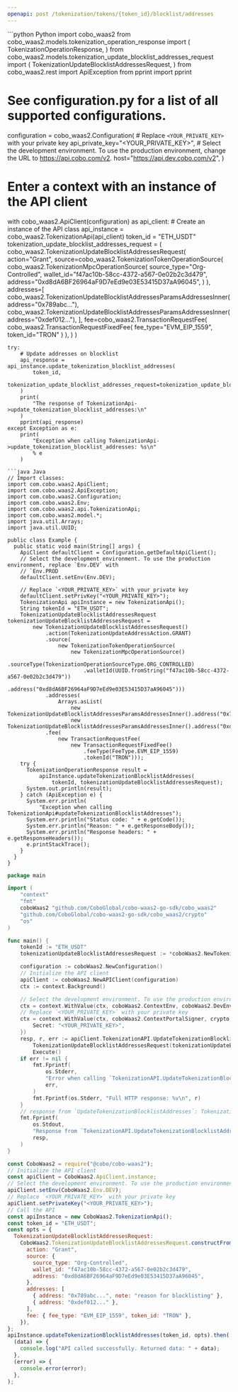 ```yaml
---
openapi: post /tokenization/tokens/{token_id}/blocklist/addresses
---
```


<RequestExample>
```python Python
import cobo_waas2
from cobo_waas2.models.tokenization_operation_response import (
    TokenizationOperationResponse,
)
from cobo_waas2.models.tokenization_update_blocklist_addresses_request import (
    TokenizationUpdateBlocklistAddressesRequest,
)
from cobo_waas2.rest import ApiException
from pprint import pprint

# See configuration.py for a list of all supported configurations.
configuration = cobo_waas2.Configuration(
    # Replace `<YOUR_PRIVATE_KEY>` with your private key
    api_private_key="<YOUR_PRIVATE_KEY>",
    # Select the development environment. To use the production environment, change the URL to https://api.cobo.com/v2.
    host="https://api.dev.cobo.com/v2",
)
# Enter a context with an instance of the API client
with cobo_waas2.ApiClient(configuration) as api_client:
    # Create an instance of the API class
    api_instance = cobo_waas2.TokenizationApi(api_client)
    token_id = "ETH_USDT"
    tokenization_update_blocklist_addresses_request = (
        cobo_waas2.TokenizationUpdateBlocklistAddressesRequest(
            action="Grant",
            source=cobo_waas2.TokenizationTokenOperationSource(
                cobo_waas2.TokenizationMpcOperationSource(
                    source_type="Org-Controlled",
                    wallet_id="f47ac10b-58cc-4372-a567-0e02b2c3d479",
                    address="0xd8dA6BF26964aF9D7eEd9e03E53415D37aA96045",
                )
            ),
            addresses=[
                cobo_waas2.TokenizationUpdateBlocklistAddressesParamsAddressesInner(address="0x789abc..."),
                cobo_waas2.TokenizationUpdateBlocklistAddressesParamsAddressesInner(address="0xdef012..."),
            ],
            fee=cobo_waas2.TransactionRequestFee(
                cobo_waas2.TransactionRequestFixedFee(
                    fee_type="EVM_EIP_1559", token_id="TRON"
                )
            ),
        )
    )

    try:
        # Update addresses on blocklist
        api_response = api_instance.update_tokenization_blocklist_addresses(
            token_id,
            tokenization_update_blocklist_addresses_request=tokenization_update_blocklist_addresses_request,
        )
        print(
            "The response of TokenizationApi->update_tokenization_blocklist_addresses:\n"
        )
        pprint(api_response)
    except Exception as e:
        print(
            "Exception when calling TokenizationApi->update_tokenization_blocklist_addresses: %s\n"
            % e
        )

```
```java Java
// Import classes:
import com.cobo.waas2.ApiClient;
import com.cobo.waas2.ApiException;
import com.cobo.waas2.Configuration;
import com.cobo.waas2.Env;
import com.cobo.waas2.api.TokenizationApi;
import com.cobo.waas2.model.*;
import java.util.Arrays;
import java.util.UUID;

public class Example {
  public static void main(String[] args) {
    ApiClient defaultClient = Configuration.getDefaultApiClient();
    // Select the development environment. To use the production environment, replace `Env.DEV` with
    // `Env.PROD
    defaultClient.setEnv(Env.DEV);

    // Replace `<YOUR_PRIVATE_KEY>` with your private key
    defaultClient.setPrivKey("<YOUR_PRIVATE_KEY>");
    TokenizationApi apiInstance = new TokenizationApi();
    String tokenId = "ETH_USDT";
    TokenizationUpdateBlocklistAddressesRequest tokenizationUpdateBlocklistAddressesRequest =
        new TokenizationUpdateBlocklistAddressesRequest()
            .action(TokenizationUpdateAddressAction.GRANT)
            .source(
                new TokenizationTokenOperationSource(
                    new TokenizationMpcOperationSource()
                        .sourceType(TokenizationOperationSourceType.ORG_CONTROLLED)
                        .walletId(UUID.fromString("f47ac10b-58cc-4372-a567-0e02b2c3d479"))
                        .address("0xd8dA6BF26964aF9D7eEd9e03E53415D37aA96045")))
            .addresses(
                Arrays.asList(
                    new TokenizationUpdateBlocklistAddressesParamsAddressesInner().address("0x789abc..."),
                    new TokenizationUpdateBlocklistAddressesParamsAddressesInner().address("0xdef012...")))
            .fee(
                new TransactionRequestFee(
                    new TransactionRequestFixedFee()
                        .feeType(FeeType.EVM_EIP_1559)
                        .tokenId("TRON")));
    try {
      TokenizationOperationResponse result =
          apiInstance.updateTokenizationBlocklistAddresses(
              tokenId, tokenizationUpdateBlocklistAddressesRequest);
      System.out.println(result);
    } catch (ApiException e) {
      System.err.println(
          "Exception when calling TokenizationApi#updateTokenizationBlocklistAddresses");
      System.err.println("Status code: " + e.getCode());
      System.err.println("Reason: " + e.getResponseBody());
      System.err.println("Response headers: " + e.getResponseHeaders());
      e.printStackTrace();
    }
  }
}

```
```go Go
package main

import (
	"context"
	"fmt"
	coboWaas2 "github.com/CoboGlobal/cobo-waas2-go-sdk/cobo_waas2"
	"github.com/CoboGlobal/cobo-waas2-go-sdk/cobo_waas2/crypto"
	"os"
)

func main() {
	tokenId := "ETH_USDT"
	tokenizationUpdateBlocklistAddressesRequest := *coboWaas2.NewTokenizationUpdateBlocklistAddressesRequest(coboWaas2.TokenizationUpdateAddressAction("Grant"), coboWaas2.TokenizationTokenOperationSource{TokenizationMpcOperationSource: coboWaas2.NewTokenizationMpcOperationSource(coboWaas2.TokenizationOperationSourceType("Org-Controlled"), "f47ac10b-58cc-4372-a567-0e02b2c3d479", "0xd8dA6BF26964aF9D7eEd9e03E53415D37aA96045")}, []coboWaas2.TokenizationUpdateBlocklistAddressesParamsAddressesInner{*coboWaas2.NewTokenizationUpdateBlocklistAddressesParamsAddressesInner("0x789abc...")}, coboWaas2.TransactionRequestFee{TransactionRequestEvmEip1559Fee: coboWaas2.NewTransactionRequestEvmEip1559Fee("9000000000000", "1000000000000", coboWaas2.FeeType("Fixed"), "ETH")})

	configuration := coboWaas2.NewConfiguration()
	// Initialize the API client
	apiClient := coboWaas2.NewAPIClient(configuration)
	ctx := context.Background()

	// Select the development environment. To use the production environment, replace coboWaas2.DevEnv with coboWaas2.ProdEnv
	ctx = context.WithValue(ctx, coboWaas2.ContextEnv, coboWaas2.DevEnv)
	// Replace `<YOUR_PRIVATE_KEY>` with your private key
	ctx = context.WithValue(ctx, coboWaas2.ContextPortalSigner, crypto.Ed25519Signer{
		Secret: "<YOUR_PRIVATE_KEY>",
	})
	resp, r, err := apiClient.TokenizationAPI.UpdateTokenizationBlocklistAddresses(ctx, tokenId).
		TokenizationUpdateBlocklistAddressesRequest(tokenizationUpdateBlocklistAddressesRequest).
		Execute()
	if err != nil {
		fmt.Fprintf(
			os.Stderr,
			"Error when calling `TokenizationAPI.UpdateTokenizationBlocklistAddresses``: %v\n",
			err,
		)
		fmt.Fprintf(os.Stderr, "Full HTTP response: %v\n", r)
	}
	// response from `UpdateTokenizationBlocklistAddresses`: TokenizationOperationResponse
	fmt.Fprintf(
		os.Stdout,
		"Response from `TokenizationAPI.UpdateTokenizationBlocklistAddresses`: %v\n",
		resp,
	)
}

```
```javascript JavaScript
const CoboWaas2 = require("@cobo/cobo-waas2");
// Initialize the API client
const apiClient = CoboWaas2.ApiClient.instance;
// Select the development environment. To use the production environment, replace `Env.DEV` with `Env.PROD`
apiClient.setEnv(CoboWaas2.Env.DEV);
// Replace `<YOUR_PRIVATE_KEY>` with your private key
apiClient.setPrivateKey("<YOUR_PRIVATE_KEY>");
// Call the API
const apiInstance = new CoboWaas2.TokenizationApi();
const token_id = "ETH_USDT";
const opts = {
  TokenizationUpdateBlocklistAddressesRequest:
    CoboWaas2.TokenizationUpdateBlocklistAddressesRequest.constructFromObject({
      action: "Grant",
      source: {
        source_type: "Org-Controlled",
        wallet_id: "f47ac10b-58cc-4372-a567-0e02b2c3d479",
        address: "0xd8dA6BF26964aF9D7eEd9e03E53415D37aA96045",
      },
      addresses: [
        { address: "0x789abc...", note: "reason for blocklisting" },
        { address: "0xdef012..." },
      ],
      fee: { fee_type: "EVM_EIP_1559", token_id: "TRON" },
    }),
};
apiInstance.updateTokenizationBlocklistAddresses(token_id, opts).then(
  (data) => {
    console.log("API called successfully. Returned data: " + data);
  },
  (error) => {
    console.error(error);
  },
);

```
</RequestExample>